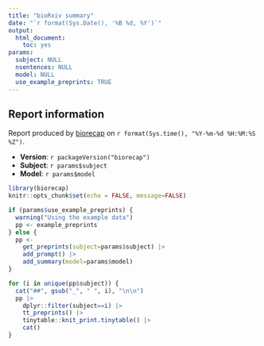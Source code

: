 ```yaml
---
title: "bioRxiv summary"
date: "`r format(Sys.Date(), '%B %d, %Y')`"
output: 
  html_document: 
    toc: yes
params:
  subject: NULL
  nsentences: NULL
  model: NULL
  use_example_preprints: TRUE
---
```


## Report information

Report produced by [biorecap](https://github.com/stephenturner/covcalc) on `r format(Sys.time(), "%Y-%m-%d %H:%M:%S %Z")`.

- **Version**: `r packageVersion("biorecap")`
- **Subject**: `r params$subject`
- **Model**: `r params$model`


```r
library(biorecap)
knitr::opts_chunk$set(echo = FALSE, message=FALSE)
```

```r
if (params$use_example_preprints) {
  warning("Using the example data")
  pp <- example_preprints
} else {
  pp <- 
    get_preprints(subject=params$subject) |> 
    add_prompt() |> 
    add_summary(model=params$model)
}
```


```r
for (i in unique(pp$subject)) {
  cat("##", gsub("_", " ", i), "\n\n")
  pp |> 
    dplyr::filter(subject==i) |> 
    tt_preprints() |> 
    tinytable::knit_print.tinytable() |>
    cat()
}
```

